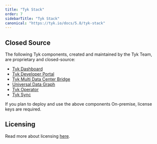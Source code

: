 ```yaml
---
title: "Tyk Stack"
order: 7
sidebarTitle: "Tyk Stack"
canonical: "https://tyk.io/docs/5.8/tyk-stack"
---
```



<OssProductListInclude/>

## Closed Source

The following Tyk components, created and maintained by the Tyk Team, are proprietary and closed-source:

* [Tyk Dashboard](/docs/5.8/tyk-dashboard)
* [Tyk Developer Portal](/docs/5.8/tyk-developer-portal)
* [Tyk Multi Data Center Bridge](/docs/5.8/api-management/mdcb#managing-geographically-distributed-gateways-to-minimize-latency-and-protect-data-sovereignty)
* [Universal Data Graph](/docs/5.8/api-management/data-graph#overview)
* [Tyk Operator](/docs/5.8/api-management/automations/operator#what-is-tyk-operator)
* [Tyk Sync](/docs/5.8/api-management/automations/sync)

If you plan to deploy and use the above components On-premise, license keys are required.

## Licensing
Read more about licensing [here](/docs/5.8/apim#licensing).